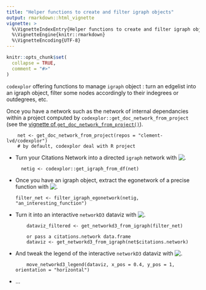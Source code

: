```yaml
---
title: "Helper functions to create and filter igraph objects"
output: rmarkdown::html_vignette
vignette: >
  %\VignetteIndexEntry{Helper functions to create and filter igraph objects}
  %\VignetteEngine{knitr::rmarkdown}
  %\VignetteEncoding{UTF-8}
---
```


```r
knitr::opts_chunk$set(
  collapse = TRUE,
  comment = "#>"
)
```

`codexplor` offering functions to manage `igraph` object : turn an edgelist into an igraph object, filter some nodes accordingly to their indegrees or outdegrees, etc. 

Once you have a network such as the network of internal dependancies within a project computed by `codexplor::get_doc_network_from_project` (see the [vignette of `get_doc_network_from_project()`](https://clement-lvd.github.io/codexplor/articles/vignette_analyse_citations_network_from_project.html)).

        net <- get_doc_network_from_project(repos = "clement-lvd/codexplor")
        # by default, codexplor deal with R project

        

- Turn your Citations Network into a directed `igraph`  network with ![.](https://img.shields.io/badge/{igraph}-bold?style=flat&logoColor=black&logoSize=2&label=get_igraph_from_df()&labelColor=green&color=black)

        netig <- codexplor::get_igraph_from_df(net) 
        
- Once you have an igraph object, extract the egonetwork of a precise function with 
![.](https://img.shields.io/badge/{igraph}-bold?style=flat&logoColor=black&logoSize=2&label=filter_igraph_egonetwork()&labelColor=green&color=black)

      filter_net <- filter_igraph_egonetwork(netig, "an_interesting_function")

- Turn it into an interactive `networkD3` dataviz with ![.](https://img.shields.io/badge/{networkD3}-bold?style=flat&logoColor=black&logoSize=2&label=get_networkd3_from_igraph()&labelColor=green&color=black)

          dataviz_filtered <- get_networkd3_from_igraph(filter_net)
          
          or pass a citations.network data.frame
          dataviz <- get_networkd3_from_igraph(net$citations.network)

- And tweak the legend of the interactive `networkD3` dataviz with ![.](https://img.shields.io/badge/{networkD3}-bold?style=flat&logoColor=black&logoSize=2&label=move_networkd3_legend()&labelColor=green&color=black)

          move_networkd3_legend(dataviz, x_pos = 0.4, y_pos = 1, orientation = "horizontal")

- ...
